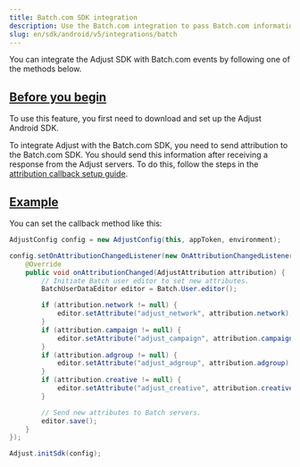 ```yaml
---
title: Batch.com SDK integration
description: Use the Batch.com integration to pass Batch.com information to Adjust's servers.
slug: en/sdk/android/v5/integrations/batch
---
```


You can integrate the Adjust SDK with Batch.com events by following one of the methods below.

## [Before you begin](before-you-begin)

To use this feature, you first need to download and set up the Adjust Android SDK.

To integrate Adjust with the Batch.com SDK, you need to send attribution to the Batch.com SDK. You should send this information after receiving a response from the Adjust servers. To do this, follow the steps in the [attribution callback setup guide](/en/sdk/android/features/callbacks).

## [Example](example)

You can set the callback method like this:

```java
AdjustConfig config = new AdjustConfig(this, appToken, environment);

config.setOnAttributionChangedListener(new OnAttributionChangedListener() {
    @Override
    public void onAttributionChanged(AdjustAttribution attribution) {
        // Initiate Batch user editor to set new attributes.
        BatchUserDataEditor editor = Batch.User.editor();

        if (attribution.network != null) {
            editor.setAttribute("adjust_network", attribution.network);
        }
        if (attribution.campaign != null) {
            editor.setAttribute("adjust_campaign", attribution.campaign);
        }
        if (attribution.adgroup != null) {
            editor.setAttribute("adjust_adgroup", attribution.adgroup);
        }
        if (attribution.creative != null) {
            editor.setAttribute("adjust_creative", attribution.creative);
        }

        // Send new attributes to Batch servers.
        editor.save();
    }
});

Adjust.initSdk(config);
```
